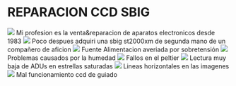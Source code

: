 # REPARACION CCD SBIG
<img src="https://astroccd.files.wordpress.com/2020/11/msaico-1.jpg" />
Mi profesion es la venta&amp;reparacion de aparatos electronicos desde 1983
<img src="https://astroccd.files.wordpress.com/2020/11/cb245.jpg" />
Poco despues adquiri una sbig st2000xm de segunda mano de un compañero de aficion
<img src="https://astroccd.files.wordpress.com/2020/12/20201002_104339.jpg" />
Fuente Alimentacion averiada por sobretensión
<img src="https://astroccd.files.wordpress.com/2020/12/20200522_184920.jpg?w=978" />
Problemas causados por la humedad
<img src="https://astroccd.files.wordpress.com/2020/12/20200603_110317.jpg" />
Fallos en el peltier
<img src="https://astroccd.files.wordpress.com/2020/12/cuentas.jpg?w=1024" />
Lectura muy baja de ADUs en estrellas saturadas
<img src="https://astroccd.files.wordpress.com/2020/12/img-20200425-wa0014.jpg" />
Lineas horizontales en las imagenes
<img src="https://astroccd.files.wordpress.com/2020/12/guiado.jpg" />
Mal funcionamiento ccd de guiado